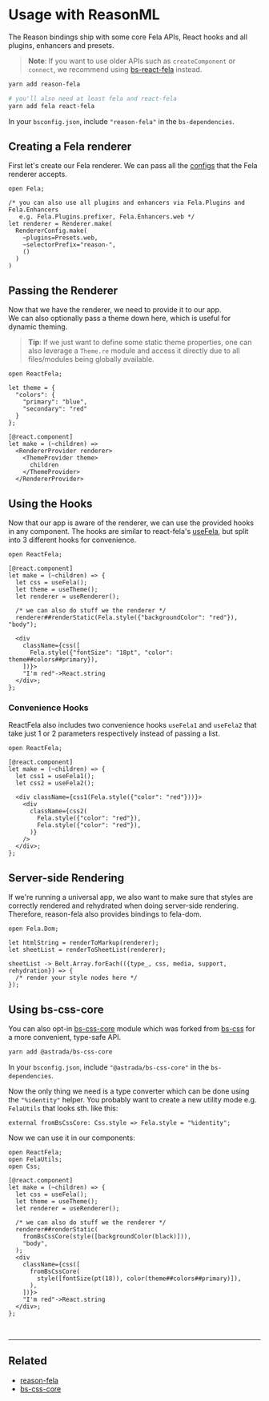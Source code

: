 

# Usage with ReasonML

The Reason bindings ship with some core Fela APIs, React hooks and all plugins, enhancers and presets.

> **Note**: If you want to use older APIs such as `createComponent` or `connect`, we recommend using [bs-react-fela](https://github.com/astrada/bs-react-fela) instead.

```bash
yarn add reason-fela

# you'll also need at least fela and react-fela
yarn add fela react-fela
```

In your `bsconfig.json`, include `"reason-fela"` in the `bs-dependencies`.

## Creating a Fela renderer

First let's create our Fela renderer. We can pass all the [configs](http://fela.js.org/docs/advanced/RendererConfiguration.html) that the Fela renderer accepts.

```reason name=FelaRenderer.re
open Fela;

/* you can also use all plugins and enhancers via Fela.Plugins and Fela.Enhancers
   e.g. Fela.Plugins.prefixer, Fela.Enhancers.web */
let renderer = Renderer.make(
  RendererConfig.make(
    ~plugins=Presets.web,
    ~selectorPrefix="reason-",
    ()
  )
)
```

## Passing the Renderer

Now that we have the renderer, we need to provide it to our app.<br />
We can also optionally pass a theme down here, which is useful for dynamic theming.<br />

> **Tip**: If we just want to define some static theme properties, one can also leverage a `Theme.re` module and access it directly due to all files/modules being globally available.

```reason name=App.re
open ReactFela;

let theme = {
  "colors": {
    "primary": "blue",
    "secondary": "red"
  }
};

[@react.component]
let make = (~children) =>
  <RendererProvider renderer>
    <ThemeProvider theme>
      children
    </ThemeProvider>
  </RendererProvider>
```

## Using the Hooks

Now that our app is aware of the renderer, we can use the provided hooks in any component. The hooks are similar to react-fela's [useFela](http://fela.js.org/docs/api/bindings/useFela.html), but split into 3 different hooks for convenience.

```reason name=RedText.re
open ReactFela;

[@react.component]
let make = (~children) => {
  let css = useFela();
  let theme = useTheme();
  let renderer = useRenderer();

  /* we can also do stuff we the renderer */
  renderer##renderStatic(Fela.style({"backgroundColor": "red"}), "body");

  <div
    className={css([
      Fela.style({"fontSize": "18pt", "color": theme##colors##primary}),
    ])}>
    "I'm red"->React.string
  </div>;
};
```

### Convenience Hooks

ReactFela also includes two convenience hooks `useFela1` and `useFela2` that take just 1 or 2 parameters respectively instead of passing a list.

```reason
open ReactFela;

[@react.component]
let make = (~children) => {
  let css1 = useFela1();
  let css2 = useFela2();

  <div className={css1(Fela.style({"color": "red"}))}>
    <div
      className={css2(
        Fela.style({"color": "red"}),
        Fela.style({"color": "red"}),
      )}
    />
  </div>;
};
```

## Server-side Rendering

If we're running a universal app, we also want to make sure that styles are correctly rendered and rehydrated when doing server-side rendering.<br />
Therefore, reason-fela also provides bindings to fela-dom.

```reason name=Server.re
open Fela.Dom;

let htmlString = renderToMarkup(renderer);
let sheetList = renderToSheetList(renderer);

sheetList -> Belt.Array.forEach(({type_, css, media, support, rehydration}) => {
  /* render your style nodes here */
});
```

## Using bs-css-core

You can also opt-in [bs-css-core](https://github.com/astrada/bs-css-core) module which was forked from [bs-css](https://github.com/SentiaAnalytics/bs-css) for a more convenient, type-safe API.

```bash
yarn add @astrada/bs-css-core
```

In your `bsconfig.json`, include `"@astrada/bs-css-core"` in the `bs-dependencies`.

Now the only thing we need is a type converter which can be done using the `"%identity"` helper. You probably want to create a new utility mode e.g. `FelaUtils` that looks sth. like this:

```reason
external fromBsCssCore: Css.style => Fela.style = "%identity";
```

Now we can use it in our components:

```reason name=RedText.re
open ReactFela;
open FelaUtils;
open Css;

[@react.component]
let make = (~children) => {
  let css = useFela();
  let theme = useTheme();
  let renderer = useRenderer();

  /* we can also do stuff we the renderer */
  renderer##renderStatic(
    fromBsCssCore(style([backgroundColor(black)])),
    "body",
  );
  <div
    className={css([
      fromBsCssCore(
        style([fontSize(pt(18)), color(theme##colors##primary)]),
      ),
    ])}>
    "I'm red"->React.string
  </div>;
};
```

<br />

---

## Related

- [reason-fela]()
- [bs-css-core]()
